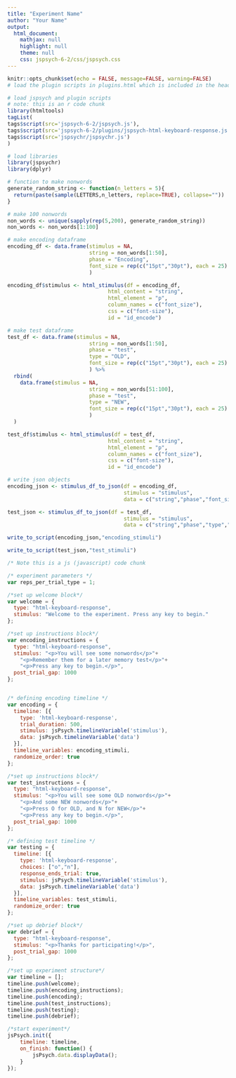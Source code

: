 ```yaml
---
title: "Experiment Name"
author: "Your Name"
output:
  html_document:
    mathjax: null
    highlight: null
    theme: null
    css: jspsych-6-2/css/jspsych.css
---
```



```r
knitr::opts_chunk$set(echo = FALSE, message=FALSE, warning=FALSE)
# load the plugin scripts in plugins.html which is included in the header.
```

```r
# load jspsych and plugin scripts
# note: this is an r code chunk
library(htmltools)
tagList(
tags$script(src='jspsych-6-2/jspsych.js'),
tags$script(src='jspsych-6-2/plugins/jspsych-html-keyboard-response.js'),
tags$script(src='jspsychr/jspsychr.js')
)
```

```r
# load libraries
library(jspsychr)
library(dplyr)

# function to make nonwords
generate_random_string <- function(n_letters = 5){
  return(paste(sample(LETTERS,n_letters, replace=TRUE), collapse=""))
}

# make 100 nonwords
non_words <- unique(sapply(rep(5,200), generate_random_string))
non_words <- non_words[1:100]

# make encoding dataframe
encoding_df <- data.frame(stimulus = NA,
                          string = non_words[1:50],
                          phase = "Encoding",
                          font_size = rep(c("15pt","30pt"), each = 25)
                          )

encoding_df$stimulus <- html_stimulus(df = encoding_df, 
                                html_content = "string",
                                html_element = "p",
                                column_names = c("font_size"),
                                css = c("font-size"),
                                id = "id_encode")

# make test dataframe
test_df <- data.frame(stimulus = NA,
                          string = non_words[1:50],
                          phase = "test",
                          type = "OLD",
                          font_size = rep(c("15pt","30pt"), each = 25)
                          ) %>%
  rbind(
    data.frame(stimulus = NA,
                          string = non_words[51:100],
                          phase = "test",
                          type = "NEW",
                          font_size = rep(c("15pt","30pt"), each = 25)
                          )
  )

test_df$stimulus <- html_stimulus(df = test_df, 
                                html_content = "string",
                                html_element = "p",
                                column_names = c("font_size"),
                                css = c("font-size"),
                                id = "id_encode")

# write json objects
encoding_json <- stimulus_df_to_json(df = encoding_df,
                                     stimulus = "stimulus",
                                     data = c("string","phase","font_size"))

test_json <- stimulus_df_to_json(df = test_df,
                                     stimulus = "stimulus",
                                     data = c("string","phase","type","font_size"))
```

```r
write_to_script(encoding_json,"encoding_stimuli")
```

```r
write_to_script(test_json,"test_stimuli")
```



```js
/* Note this is a js (javascript) code chunk

/* experiment parameters */
var reps_per_trial_type = 1;

/*set up welcome block*/
var welcome = {
  type: "html-keyboard-response",
  stimulus: "Welcome to the experiment. Press any key to begin."
};

/*set up instructions block*/
var encoding_instructions = {
  type: "html-keyboard-response",
  stimulus: "<p>You will see some nonwords</p>"+
    "<p>Remember them for a later memory test</p>"+
    "<p>Press any key to begin.</p>",
  post_trial_gap: 1000
};


/* defining encoding timeline */
var encoding = {
  timeline: [{
    type: 'html-keyboard-response',
    trial_duration: 500,
    stimulus: jsPsych.timelineVariable('stimulus'),
    data: jsPsych.timelineVariable('data')
  }],
  timeline_variables: encoding_stimuli,
  randomize_order: true
};

/*set up instructions block*/
var test_instructions = {
  type: "html-keyboard-response",
  stimulus: "<p>You will see some OLD nonwords</p>"+
    "<p>And some NEW nonwords</p>"+
    "<p>Press O for OLD, and N for NEW</p>"+
    "<p>Press any key to begin.</p>",
  post_trial_gap: 1000
};

/* defining test timeline */
var testing = {
  timeline: [{
    type: 'html-keyboard-response',
    choices: ["o","n"],
    response_ends_trial: true,
    stimulus: jsPsych.timelineVariable('stimulus'),
    data: jsPsych.timelineVariable('data')
  }],
  timeline_variables: test_stimuli,
  randomize_order: true
};

/*set up debrief block*/
var debrief = {
  type: "html-keyboard-response",
  stimulus: "<p>Thanks for participating!</p>",
  post_trial_gap: 1000
};

/*set up experiment structure*/
var timeline = [];
timeline.push(welcome);
timeline.push(encoding_instructions);
timeline.push(encoding);
timeline.push(test_instructions);
timeline.push(testing);
timeline.push(debrief);

/*start experiment*/
jsPsych.init({
    timeline: timeline,
    on_finish: function() {
        jsPsych.data.displayData();
    }
});
```

